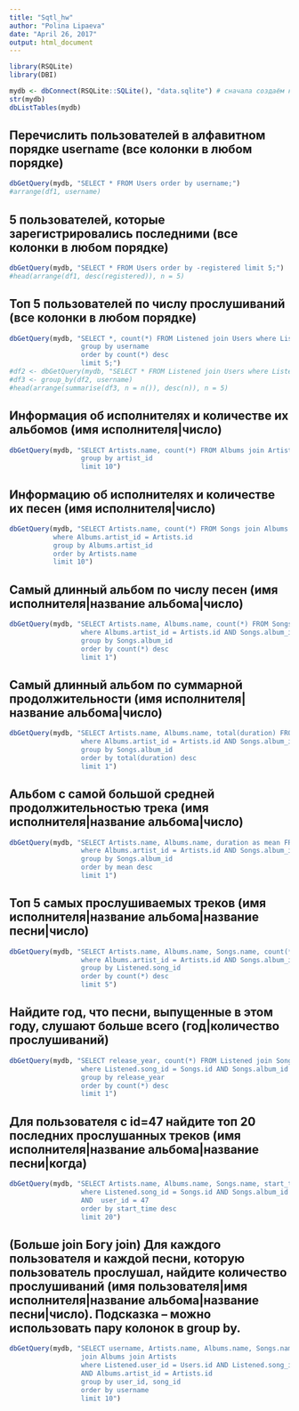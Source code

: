 ```yaml
---
title: "Sqtl_hw"
author: "Polina Lipaeva"
date: "April 26, 2017"
output: html_document
---
```


```r
library(RSQLite)
library(DBI)
```

```r
mydb <- dbConnect(RSQLite::SQLite(), "data.sqlite") # сначала создаём коннекшен
str(mydb)
dbListTables(mydb)
```

## Перечислить пользователей в алфавитном порядке username (все колонки в любом порядке)

```r
dbGetQuery(mydb, "SELECT * FROM Users order by username;")
#arrange(df1, username)
```

## 5 пользователей, которые зарегистрировались последними (все колонки в любом порядке)
```r
dbGetQuery(mydb, "SELECT * FROM Users order by -registered limit 5;")
#head(arrange(df1, desc(registered)), n = 5)
```

## Топ 5 пользователей по числу прослушиваний (все колонки в любом порядке)

```r
dbGetQuery(mydb, "SELECT *, count(*) FROM Listened join Users where Listened.user_id = Users.id
                  group by username
                  order by count(*) desc
                  limit 5;")
#df2 <- dbGetQuery(mydb, "SELECT * FROM Listened join Users where Listened.user_id = Users.id;")
#df3 <- group_by(df2, username)
#head(arrange(summarise(df3, n = n()), desc(n)), n = 5)
```

## Информация об исполнителях и количестве их альбомов (имя исполнителя|число)
```r
dbGetQuery(mydb, "SELECT Artists.name, count(*) FROM Albums join Artists where Albums.artist_id = Artists.id
                  group by artist_id
                  limit 10")
```

## Информацию об исполнителях и количестве их песен (имя исполнителя|число)

```r

dbGetQuery(mydb, "SELECT Artists.name, count(*) FROM Songs join Albums join Artists
           where Albums.artist_id = Artists.id
           group by Albums.artist_id
           order by Artists.name
           limit 10")
```

## Самый длинный альбом по числу песен (имя исполнителя|название альбома|число)
```r

dbGetQuery(mydb, "SELECT Artists.name, Albums.name, count(*) FROM Songs join Albums join Artists
                  where Albums.artist_id = Artists.id AND Songs.album_id = Albums.id
                  group by Songs.album_id
                  order by count(*) desc
                  limit 1")
```

## Самый длинный альбом по суммарной продолжительности (имя исполнителя|название альбома|число)

```r
dbGetQuery(mydb, "SELECT Artists.name, Albums.name, total(duration) FROM Songs join Albums join Artists
                  where Albums.artist_id = Artists.id AND Songs.album_id = Albums.id
                  group by Songs.album_id
                  order by total(duration) desc
                  limit 1")
```

## Альбом c самой большой средней продолжительностью трека (имя исполнителя|название альбома|число)

```r
dbGetQuery(mydb, "SELECT Artists.name, Albums.name, duration as mean FROM Songs join Albums join Artists
                  where Albums.artist_id = Artists.id AND Songs.album_id = Albums.id
                  group by Songs.album_id
                  order by mean desc
                  limit 1")
```

## Топ 5 самых прослушиваемых треков (имя исполнителя|название альбома|название песни|число)

```r
dbGetQuery(mydb, "SELECT Artists.name, Albums.name, Songs.name, count(*) FROM Listened join Albums join Artists join Songs
                  where Albums.artist_id = Artists.id AND Songs.album_id = Albums.id AND Listened.song_id = Songs.id
                  group by Listened.song_id
                  order by count(*) desc
                  limit 5")
```

## Найдите год, что песни, выпущенные в этом году, слушают больше всего (год|количество прослушиваний)

```r
dbGetQuery(mydb, "SELECT release_year, count(*) FROM Listened join Songs join Albums
                  where Listened.song_id = Songs.id AND Songs.album_id = Albums.id
                  group by release_year
                  order by count(*) desc
                  limit 1")
```

## Для пользователя с id=47 найдите топ 20 последних прослушанных треков (имя исполнителя|название альбома|название песни|когда)

```r
dbGetQuery(mydb, "SELECT Artists.name, Albums.name, Songs.name, start_time FROM Listened join Songs join Albums join Artists
                  where Listened.song_id = Songs.id AND Songs.album_id = Albums.id AND Albums.artist_id = Artists.id 
                  AND  user_id = 47
                  order by start_time desc
                  limit 20")
```

## (Больше join Богу join) Для каждого пользователя и каждой песни, которую пользователь прослушал, найдите количество прослушиваний (имя пользователя|имя исполнителя|название альбома|название песни|число). Подсказка – можно использовать пару колонок в group by.

```r
dbGetQuery(mydb, "SELECT username, Artists.name, Albums.name, Songs.name, count(*) FROM Listened join Users join Songs 
                  join Albums join Artists
                  where Listened.user_id = Users.id AND Listened.song_id = Songs.id AND Songs.album_id = Albums.id 
                  AND Albums.artist_id = Artists.id
                  group by user_id, song_id
                  order by username
                  limit 10")
```

